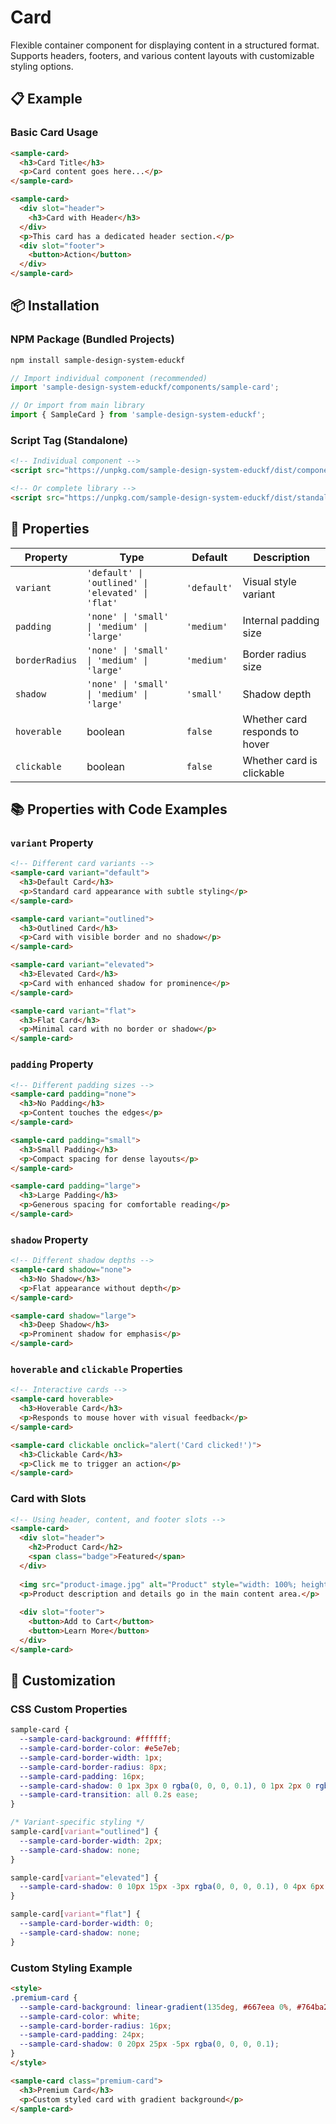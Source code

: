 # Card

Flexible container component for displaying content in a structured format. Supports headers, footers, and various content layouts with customizable styling options.

## 📋 Example

### Basic Card Usage
```html
<sample-card>
  <h3>Card Title</h3>
  <p>Card content goes here...</p>
</sample-card>

<sample-card>
  <div slot="header">
    <h3>Card with Header</h3>
  </div>
  <p>This card has a dedicated header section.</p>
  <div slot="footer">
    <button>Action</button>
  </div>
</sample-card>
```

## 📦 Installation

### NPM Package (Bundled Projects)
```bash
npm install sample-design-system-educkf
```

```javascript
// Import individual component (recommended)
import 'sample-design-system-educkf/components/sample-card';

// Or import from main library
import { SampleCard } from 'sample-design-system-educkf';
```

### Script Tag (Standalone)
```html
<!-- Individual component -->
<script src="https://unpkg.com/sample-design-system-educkf/dist/components/sample-card.js"></script>

<!-- Or complete library -->
<script src="https://unpkg.com/sample-design-system-educkf/dist/standalone/index.js"></script>
```

## 🎨 Properties

| Property | Type | Default | Description |
|----------|------|---------|-------------|
| `variant` | `'default' \| 'outlined' \| 'elevated' \| 'flat'` | `'default'` | Visual style variant |
| `padding` | `'none' \| 'small' \| 'medium' \| 'large'` | `'medium'` | Internal padding size |
| `borderRadius` | `'none' \| 'small' \| 'medium' \| 'large'` | `'medium'` | Border radius size |
| `shadow` | `'none' \| 'small' \| 'medium' \| 'large'` | `'small'` | Shadow depth |
| `hoverable` | boolean | `false` | Whether card responds to hover |
| `clickable` | boolean | `false` | Whether card is clickable |

## 📚 Properties with Code Examples

### `variant` Property
```html
<!-- Different card variants -->
<sample-card variant="default">
  <h3>Default Card</h3>
  <p>Standard card appearance with subtle styling</p>
</sample-card>

<sample-card variant="outlined">
  <h3>Outlined Card</h3>
  <p>Card with visible border and no shadow</p>
</sample-card>

<sample-card variant="elevated">
  <h3>Elevated Card</h3>
  <p>Card with enhanced shadow for prominence</p>
</sample-card>

<sample-card variant="flat">
  <h3>Flat Card</h3>
  <p>Minimal card with no border or shadow</p>
</sample-card>
```

### `padding` Property
```html
<!-- Different padding sizes -->
<sample-card padding="none">
  <h3>No Padding</h3>
  <p>Content touches the edges</p>
</sample-card>

<sample-card padding="small">
  <h3>Small Padding</h3>
  <p>Compact spacing for dense layouts</p>
</sample-card>

<sample-card padding="large">
  <h3>Large Padding</h3>
  <p>Generous spacing for comfortable reading</p>
</sample-card>
```

### `shadow` Property
```html
<!-- Different shadow depths -->
<sample-card shadow="none">
  <h3>No Shadow</h3>
  <p>Flat appearance without depth</p>
</sample-card>

<sample-card shadow="large">
  <h3>Deep Shadow</h3>
  <p>Prominent shadow for emphasis</p>
</sample-card>
```

### `hoverable` and `clickable` Properties
```html
<!-- Interactive cards -->
<sample-card hoverable>
  <h3>Hoverable Card</h3>
  <p>Responds to mouse hover with visual feedback</p>
</sample-card>

<sample-card clickable onclick="alert('Card clicked!')">
  <h3>Clickable Card</h3>
  <p>Click me to trigger an action</p>
</sample-card>
```

### Card with Slots
```html
<!-- Using header, content, and footer slots -->
<sample-card>
  <div slot="header">
    <h2>Product Card</h2>
    <span class="badge">Featured</span>
  </div>
  
  <img src="product-image.jpg" alt="Product" style="width: 100%; height: auto;" />
  <p>Product description and details go in the main content area.</p>
  
  <div slot="footer">
    <button>Add to Cart</button>
    <button>Learn More</button>
  </div>
</sample-card>
```

## 🎨 Customization

### CSS Custom Properties
```css
sample-card {
  --sample-card-background: #ffffff;
  --sample-card-border-color: #e5e7eb;
  --sample-card-border-width: 1px;
  --sample-card-border-radius: 8px;
  --sample-card-padding: 16px;
  --sample-card-shadow: 0 1px 3px 0 rgba(0, 0, 0, 0.1), 0 1px 2px 0 rgba(0, 0, 0, 0.06);
  --sample-card-transition: all 0.2s ease;
}

/* Variant-specific styling */
sample-card[variant="outlined"] {
  --sample-card-border-width: 2px;
  --sample-card-shadow: none;
}

sample-card[variant="elevated"] {
  --sample-card-shadow: 0 10px 15px -3px rgba(0, 0, 0, 0.1), 0 4px 6px -2px rgba(0, 0, 0, 0.05);
}

sample-card[variant="flat"] {
  --sample-card-border-width: 0;
  --sample-card-shadow: none;
}
```

### Custom Styling Example
```html
<style>
.premium-card {
  --sample-card-background: linear-gradient(135deg, #667eea 0%, #764ba2 100%);
  --sample-card-color: white;
  --sample-card-border-radius: 16px;
  --sample-card-padding: 24px;
  --sample-card-shadow: 0 20px 25px -5px rgba(0, 0, 0, 0.1);
}
</style>

<sample-card class="premium-card">
  <h3>Premium Card</h3>
  <p>Custom styled card with gradient background</p>
</sample-card>
``` 